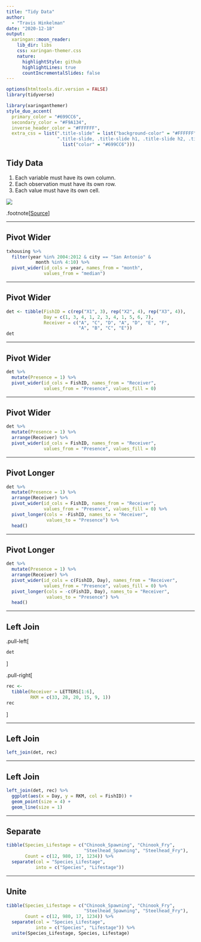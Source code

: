 ```yaml
---
title: "Tidy Data"
author: 
  - "Travis Hinkelman"
date: "2020-12-18"
output:
  xaringan::moon_reader:
    lib_dir: libs
    css: xaringan-themer.css
    nature:
      highlightStyle: github
      highlightLines: true
      countIncrementalSlides: false
---
```


```r
options(htmltools.dir.version = FALSE)
library(tidyverse)
```

```r
library(xaringanthemer)
style_duo_accent(
  primary_color = "#699CC6",
  secondary_color = "#F9A134",
  inverse_header_color = "#FFFFFF",
  extra_css = list(".title-slide" = list("background-color" = "#FFFFFF"),
                   ".title-slide, .title-slide h1, .title-slide h2, .title-slide h3" = 
                     list("color" = "#699CC6")))
```

## Tidy Data

1. Each variable must have its own column.
2. Each observation must have its own row.
3. Each value must have its own cell.

<img src="https://d33wubrfki0l68.cloudfront.net/6f1ddb544fc5c69a2478e444ab8112fb0eea23f8/91adc/images/tidy-1.png">

.footnote[[Source](https://r4ds.had.co.nz/tidy-data.html)]

---

## Pivot Wider

```r
txhousing %>% 
  filter(year %in% 2004:2012 & city == "San Antonio" & 
           month %in% 4:10) %>% 
  pivot_wider(id_cols = year, names_from = "month", 
              values_from = "median")
```

---

## Pivot Wider

```r
det <- tibble(FishID = c(rep("X1", 3), rep("X2", 4), rep("X3", 4)),
              Day = c(1, 3, 4, 1, 2, 3, 4, 1, 5, 6, 7),
              Receiver = c("A", "C", "D", "A", "D", "E", "F", 
                           "A", "B", "C", "E"))
det
```

---

## Pivot Wider

```r
det %>% 
  mutate(Presence = 1) %>% 
  pivot_wider(id_cols = FishID, names_from = "Receiver", 
              values_from = "Presence", values_fill = 0)
```

---

## Pivot Wider

```r
det %>% 
  mutate(Presence = 1) %>% 
  arrange(Receiver) %>% 
  pivot_wider(id_cols = FishID, names_from = "Receiver", 
              values_from = "Presence", values_fill = 0)
```

---

## Pivot Longer

```r
det %>% 
  mutate(Presence = 1) %>% 
  arrange(Receiver) %>% 
  pivot_wider(id_cols = FishID, names_from = "Receiver", 
              values_from = "Presence", values_fill = 0) %>% 
  pivot_longer(cols = -FishID, names_to = "Receiver", 
               values_to = "Presence") %>% 
  head()
```

---

## Pivot Longer

```r
det %>% 
  mutate(Presence = 1) %>% 
  arrange(Receiver) %>% 
  pivot_wider(id_cols = c(FishID, Day), names_from = "Receiver", 
              values_from = "Presence", values_fill = 0) %>% 
  pivot_longer(cols = -c(FishID, Day), names_to = "Receiver", 
               values_to = "Presence") %>% 
  head()
```

---

## Left Join

.pull-left[
```r
det
```
]

.pull-right[
```r
rec <- 
  tibble(Receiver = LETTERS[1:6],
         RKM = c(33, 28, 20, 15, 9, 1))
rec
```
]

---

## Left Join

```r
left_join(det, rec)
```

---

## Left Join

```r
left_join(det, rec) %>% 
  ggplot(aes(x = Day, y = RKM, col = FishID)) +
  geom_point(size = 4) +
  geom_line(size = 1)
```

---

## Separate

```r
tibble(Species_Lifestage = c("Chinook_Spawning", "Chinook_Fry",
                             "Steelhead_Spawning", "Steelhead_Fry"),
       Count = c(12, 980, 17, 1234)) %>% 
  separate(col = "Species_Lifestage", 
           into = c("Species", "Lifestage"))
```

---

## Unite

```r
tibble(Species_Lifestage = c("Chinook_Spawning", "Chinook_Fry",
                             "Steelhead_Spawning", "Steelhead_Fry"),
       Count = c(12, 980, 17, 1234)) %>% 
  separate(col = "Species_Lifestage", 
           into = c("Species", "Lifestage")) %>% 
  unite(Species_Lifestage, Species, Lifestage)
```



